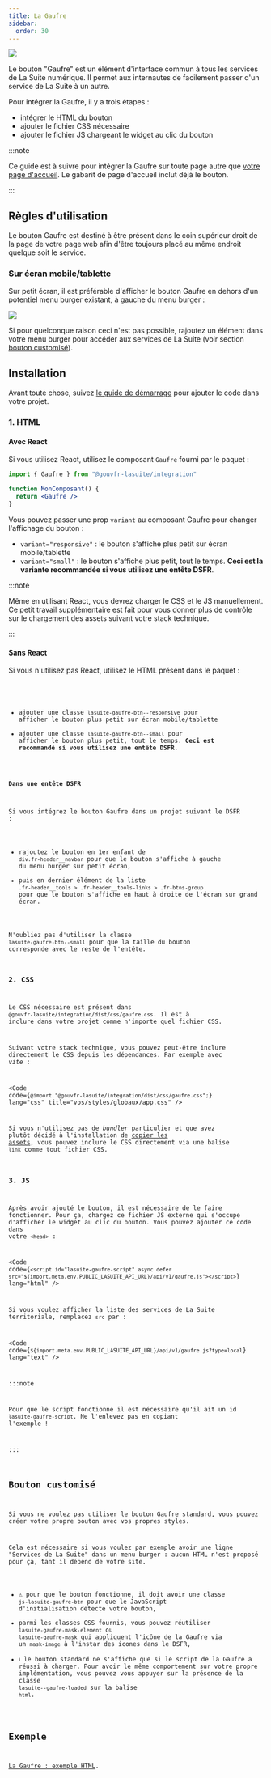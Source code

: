 ```yaml
---
title: La Gaufre
sidebar:
  order: 30
---
```



![](./gaufre.png)

Le bouton "Gaufre" est un élément d'interface commun à tous les services de La Suite numérique. Il
permet aux internautes de facilement passer d'un service de La Suite à un autre.

Pour intégrer la Gaufre, il y a trois étapes :

- intégrer le HTML du bouton
- ajouter le fichier CSS nécessaire
- ajouter le fichier JS chargeant le widget au clic du bouton

:::note

Ce guide est à suivre pour intégrer la Gaufre sur toute page autre que
[votre page d'accueil](../homepage). Le gabarit de page d'accueil inclut déjà le bouton.

:::

## Règles d'utilisation

Le bouton Gaufre est destiné à être présent dans le coin supérieur droit de la page de votre page
web afin d'être toujours placé au même endroit quelque soit le service.

### Sur écran mobile/tablette

Sur petit écran, il est préférable d'afficher le bouton Gaufre en dehors d'un potentiel menu burger
existant, à gauche du menu burger :

![](./dsfr-gaufre.png)

Si pour quelconque raison ceci n'est pas possible, rajoutez un élément dans votre menu burger pour
accéder aux services de La Suite (voir section [bouton customisé](#bouton-customisé)).

## Installation

Avant toute chose, suivez [le guide de démarrage](/guides/getting-started/#installation) pour
ajouter le code dans votre projet.

### 1. HTML

#### Avec React

Si vous utilisez React, utilisez le composant `Gaufre` fourni par le paquet :

```jsx
import { Gaufre } from "@gouvfr-lasuite/integration"

function MonComposant() {
  return <Gaufre />
}
```

Vous pouvez passer une prop `variant` au composant Gaufre pour changer l'affichage du bouton :

- `variant="responsive"` : le bouton s'affiche plus petit sur écran mobile/tablette
- `variant="small"` : le bouton s'affiche plus petit, tout le temps. **Ceci est la variante
  recommandée si vous utilisez une entête DSFR**.

:::note

Même en utilisant React, vous devrez charger le CSS et le JS manuellement. Ce petit travail
supplémentaire est fait pour vous donner plus de contrôle sur le chargement des assets suivant votre
stack technique.

:::

#### Sans React

Si vous n'utilisez pas React, utilisez le HTML présent dans le paquet :

<Code code={gaufreHtml} lang="html" title="@gouvfr-lasuite/integration/dist/html/gaufre.html" />

- ajouter une classe `lasuite-gaufre-btn--responsive` pour afficher le bouton plus petit sur écran
  mobile/tablette
- ajouter une classe `lasuite-gaufre-btn--small` pour afficher le bouton plus petit, tout le temps.
  **Ceci est recommandé si vous utilisez une entête DSFR**.

#### Dans une entête DSFR

Si vous intégrez le bouton Gaufre dans un projet suivant le DSFR :

- rajoutez le bouton en 1er enfant de `div.fr-header__navbar` pour que le bouton s'affiche à gauche
  du menu burger sur petit écran,
- puis en dernier élément de la liste `.fr-header__tools > .fr-header__tools-links > .fr-btns-group`
  pour que le bouton s'affiche en haut à droite de l'écran sur grand écran.

N'oubliez pas d'utiliser la classe `lasuite-gaufre-btn--small` pour que la taille du bouton
corresponde avec le reste de l'entête.

### 2. CSS

Le CSS nécessaire est présent dans `@gouvfr-lasuite/integration/dist/css/gaufre.css`. Il est à
inclure dans votre projet comme n'importe quel fichier CSS.

Suivant votre stack technique, vous pouvez peut-être inclure directement le CSS depuis les
dépendances. Par exemple avec _vite_ :

<Code
  code={`@import "@gouvfr-lasuite/integration/dist/css/gaufre.css";`}
  lang="css"
  title="vos/styles/globaux/app.css"
/>

Si vous n'utilisez pas de _bundler_ particulier et que avez plutôt décidé à l'installation de
[copier les assets](/guides/getting-started/#gestion-des-assets), vous pouvez inclure le CSS
directement via une balise `link` comme tout fichier CSS.

### 3. JS

Après avoir ajouté le bouton, il est nécessaire de le faire fonctionner. Pour ça, chargez ce fichier
JS externe qui s'occupe d'afficher le widget au clic du bouton. Vous pouvez ajouter ce code dans
votre `<head>` :

<Code
  code={`<script id="lasuite-gaufre-script" async defer src="${import.meta.env.PUBLIC_LASUITE_API_URL}/api/v1/gaufre.js"></script>`}
  lang="html"
/>

Si vous voulez afficher la liste des services de La Suite territoriale, remplacez `src` par :

<Code code={`${import.meta.env.PUBLIC_LASUITE_API_URL}/api/v1/gaufre.js?type=local`} lang="text" />

:::note

Pour que le script fonctionne il est nécessaire qu'il ait un id `lasuite-gaufre-script`. Ne
l'enlevez pas en copiant l'exemple !

:::

## Bouton customisé

Si vous ne voulez pas utiliser le bouton Gaufre standard, vous pouvez créer votre propre bouton avec
vos propres styles.

Cela est nécessaire si vous voulez par exemple avoir une ligne "Services de La Suite" dans un menu
burger : aucun HTML n'est proposé pour ça, tant il dépend de votre site.

- ⚠ pour que le bouton fonctionne, il doit avoir une classe `js-lasuite-gaufre-btn` pour que le
  JavaScript d'initialisation détecte votre bouton,
- parmi les classes CSS fournis, vous pouvez réutiliser `lasuite-gaufre-mask-element` ou
  `lasuite-gaufre-mask` qui appliquent l'icône de la Gaufre via un `mask-image` à l'instar des
  icones dans le DSFR,
- ℹ le bouton standard ne s'affiche que si le script de la Gaufre a réussi à charger. Pour avoir le
  même comportement sur votre propre implémentation, vous pouvez vous appuyer sur la présence de la
  classe `lasuite--gaufre-loaded` sur la balise `html`.

## Exemple

[La Gaufre : exemple HTML](/examples/gaufre/html).
